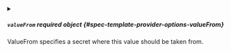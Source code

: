 

<PartialValue />



<details className="config-field" data-expandable="true">
<summary>

##### `valueFrom` <span className="config-field-required" data-required="false">required</span> <span className="config-field-type">object</span> <span className="config-field-default"></span> <span className="config-field-enum"></span> {#spec-template-provider-options-valueFrom}

ValueFrom specifies a secret where this value should be taken from.

</summary>

<PartialValueFromreference />


</details>
